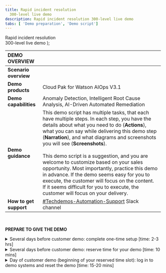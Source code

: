 ```yaml
---
title: Rapid incident resolution
  300-level live demo
description: Rapid incident resolution 300-level live demo
tabs: [ 'Demo preparation', 'Demo script']
---
```


  <span>
    Rapid incident resolution <br/> 300-level live demo
  </span> );

<span id="top"></span>

| DEMO OVERVIEW | |
| :---         | :--- |
| **Scenario overview** |  |
| **Demo products** | Cloud Pak for Watson AIOps V3.1 |
| **Demo capabilities** | Anomaly Detection, Intelligent Root Cause Analysis, AI-Driven Automated Remediation |
| **Demo guidance** | This demo script has multiple tasks, that each have multiple steps. In each step, you have the details about what you need to do (**Actions**), what you can say while delivering this demo step (**Narration**), and what diagrams and screenshots you will see (**Screenshots**). <br/><br/> This demo script is a suggestion, and you are welcome to customize based on your sales opportunity. Most importantly, practice this demo in advance. If the demo seems easy for you to execute, the customer will focus on the content. If it seems difficult for you to execute, the customer will focus on your delivery. |
| **How to get support** | <a href="https://ibm.enterprise.slack.com/app_redirect?channel=techdemos-automation-support" target="_blank" rel="noreferrer">#Techdemos-Automation-Support</a> Slack channel |

<br/>

**PREPARE TO GIVE THE DEMO**

<details>

<summary>Several days before customer demo: complete one-time setup [time: 2-3 hrs]</summary>
<br/>

1.	Register for access to <a href="https://cmc.coc-ibm.com/registration" target="_blank" rel="noreferrer">Center of Competency</a> (CoC).

<br/>

2.	Once you get an email confirming your access credentials, go to CoC's <a href="https://cmc.coc-ibm.com/aiops" target="_blank" rel="noreferrer">Cloud Pak for Watson AIOps cluster page</a>.

<br/>

3.	You will be using the **Sabine** cluster. **IMPORTANT**: Watson AIOps is NOT currently multi-tenant. Therefore, only ONE USER can use the environment at a time. Otherwise, you risk overwriting/undoing other users’ demos. YOU MUST RESERVE YOUR TIMESLOT! The reservations are NOT self-enforcing, meaning it’s up to everyone to adhere to only using the demo during the time you’ve reserved and ensuring you finish up prior to the next person’s time slot.

<br/>

4.	Make sure you can access all components of the environment. To do so, you’ll reserve the cluster for self-enablement. You can also use this time to familiarize yourself with the navigation and flow of the demo. Follow the steps below to reserve your time slot:
<br/>
a.	Go to the <a href="https://cmc.coc-ibm.com/calendar/sabine" target="_blank" rel="noreferrer">reservations calendar</a>.
<br/>
b.	Make sure your reservation will not interfere with other reservations. All geographies have access to the environment, so be mindful of other time zones. Choosing the weekly calendar view at the top right makes it easy to see the duration of reservations, or you can click on reservations to see details.
<br/>
c.	As a best practice, try not to schedule self-enablement directly after a customer demo reservation. You don’t want to accidentally kick a colleague out of the demo environment if their presentation runs long.
<br/>
d.	Reserve one or two hours, and choose self-enablement in the reservation pop-up. You don’t need any opportunity or revenue details to use the cluster for self-enablement.

<br/>

5.	In the <a href="https://cmc.coc-ibm.com/cluster/sabine" target="_blank" rel="noreferrer">Sabine cluster details</a>, go through the list of systems and test that you can access and log in to them with the provided credentials. Review the demo script to make sure you understand how each component interacts with others, when it gets used in the demo, and how to navigate between them. Refer to the demo script for detailed instructions.
<br/><br/>
a.	For logging into the IBM Automation Hub, use OpenShift as the authentication method.
<br/>
b.	The Slack channel you will use is called #sabine-qotd-reactive.

<br/>

**[Go to top](#top)**

</details>

<details>

<summary>Several days before customer demo: reserve time for your demo [time: 10 mins]</summary>
<br/>

1.	Go to the <a href="https://cmc.coc-ibm.com/calendar/sabine" target="_blank" rel="noreferrer">reservations calendar</a>.

<br/>

2.	Make sure your reservation will not interfere with other reservations. All geographies have access to the environment, so be mindful of other time zones. Choosing the weekly calendar view at the top right makes it easy to see duration of reservations, or you can click on reservations to see details, including who made the reservation.
<br/><br/>
a.	You may want to send a Slack/email to coordinate reservations, especially in the following cases: Someone has made a reservation for self-education, but you have a customer demo you’d like to give at the same time. Or if you need to reserve the environment directly after another person’s time slot ends, send them a note letting them know, so they can ensure to finish up before your time slot begins.

<br/>

3.	You will need a bit of time to set up prior to giving the demo (e.g., resetting the demo environment). Reserve the environment starting about 15-30 minutes before you actually want to start demo’ing.

<br/>

4.	To reserve your time slot, click on the day you want, and fill in the details in the pop-up menu. Make sure to fill in opportunity number, revenue, etc.

<br/>

**[Go to top](#top)**

</details>

<details>

<summary>Day of customer demo (beginning of your reserved time slot): log in to demo systems and reset the demo [time: 15-20 mins]</summary>
<br/>

1.	Open and log in to the systems listed in the <a href="https://cmc.coc-ibm.com/cluster/sabine" target="_blank" rel="noreferrer">Sabine cluster details</a>. Note: you will not need Grafana, OCP Console, or OCP/OKD Cluster for this demo.

<br/>

2.	It may be helpful to put your browser tabs in the order you’ll use them in the demo:
<br/><br/>
a.	Instana
<br/>
b.	Prometheus
<br/>
c.	ELK
<br/>
d.	Netcool
<br/>
e.	Anomaly generator
<br/>
f.	Slack
<br/>
g.	Automation hub

<br/>

3.	Reset the demo environment by going to Netcool -> Automation -> Runbooks, and click **Run** on the **Reset Demo** runbook. Click **Start Runbook**. Click **Run** on each automation step, and ensure it is successful. This process takes a minute or two to complete. Make sure you do it prior to getting in front of the customer.

<br/>

4.	Check that the #sabine-qotd-reactive Slack channel is cleared (no story/incident showing).

<br/>

5.	You’re ready to begin your demo! Go to the <a href="https://ibm-garage-tsa.github.io/platinum-demos/300-watson-aiops-rapid-incident-resolution/demo-script/" target="_blank" rel="noreferrer">demo script</a>.

<br/>

6.	When you’re done with your demo, run the **Reset Demo** runbook again to reset it for the next person.

<br/>

**[Go to top](#top)**

</details>
